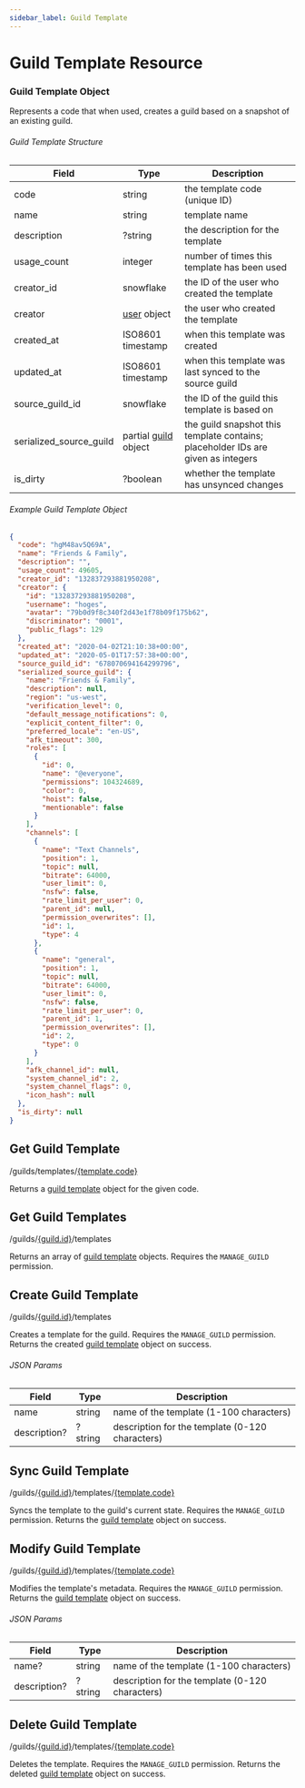 ```yaml
---
sidebar_label: Guild Template
---
```


# Guild Template Resource

### Guild Template Object

Represents a code that when used, creates a guild based on a snapshot of an existing guild.

###### Guild Template Structure

| Field                   | Type                                                       | Description                                                                      |
|-------------------------|------------------------------------------------------------|----------------------------------------------------------------------------------|
| code                    | string                                                     | the template code (unique ID)                                                    |
| name                    | string                                                     | template name                                                                    |
| description             | ?string                                                    | the description for the template                                                 |
| usage_count             | integer                                                    | number of times this template has been used                                      |
| creator_id              | snowflake                                                  | the ID of the user who created the template                                      |
| creator                 | [user](/docs/resources/user#user-object) object            | the user who created the template                                                |
| created_at              | ISO8601 timestamp                                          | when this template was created                                                   |
| updated_at              | ISO8601 timestamp                                          | when this template was last synced to the source guild                           |
| source_guild_id         | snowflake                                                  | the ID of the guild this template is based on                                    |
| serialized_source_guild | partial [guild](/docs/resources/guild#guild-object) object | the guild snapshot this template contains; placeholder IDs are given as integers |
| is_dirty                | ?boolean                                                   | whether the template has unsynced changes                                        |

###### Example Guild Template Object

```json
{
  "code": "hgM48av5Q69A",
  "name": "Friends & Family",
  "description": "",
  "usage_count": 49605,
  "creator_id": "132837293881950208",
  "creator": {
    "id": "132837293881950208",
    "username": "hoges",
    "avatar": "79b0d9f8c340f2d43e1f78b09f175b62",
    "discriminator": "0001",
    "public_flags": 129
  },
  "created_at": "2020-04-02T21:10:38+00:00",
  "updated_at": "2020-05-01T17:57:38+00:00",
  "source_guild_id": "678070694164299796",
  "serialized_source_guild": {
    "name": "Friends & Family",
    "description": null,
    "region": "us-west",
    "verification_level": 0,
    "default_message_notifications": 0,
    "explicit_content_filter": 0,
    "preferred_locale": "en-US",
    "afk_timeout": 300,
    "roles": [
      {
        "id": 0,
        "name": "@everyone",
        "permissions": 104324689,
        "color": 0,
        "hoist": false,
        "mentionable": false
      }
    ],
    "channels": [
      {
        "name": "Text Channels",
        "position": 1,
        "topic": null,
        "bitrate": 64000,
        "user_limit": 0,
        "nsfw": false,
        "rate_limit_per_user": 0,
        "parent_id": null,
        "permission_overwrites": [],
        "id": 1,
        "type": 4
      },
      {
        "name": "general",
        "position": 1,
        "topic": null,
        "bitrate": 64000,
        "user_limit": 0,
        "nsfw": false,
        "rate_limit_per_user": 0,
        "parent_id": 1,
        "permission_overwrites": [],
        "id": 2,
        "type": 0
      }
    ],
    "afk_channel_id": null,
    "system_channel_id": 2,
    "system_channel_flags": 0,
    "icon_hash": null
  },
  "is_dirty": null
}
```

## Get Guild Template
<Route method="GET">/guilds/templates/[\{template.code\}](/docs/resources/guild-template#guild-template-object)</Route>

Returns a [guild template](/docs/resources/guild-template#guild-template-object) object for the given code.

## Get Guild Templates
<Route method="GET">/guilds/[\{guild.id\}](/docs/resources/guild#guild-object)/templates</Route>

Returns an array of [guild template](/docs/resources/guild-template#guild-template-object) objects. Requires the `MANAGE_GUILD` permission.

## Create Guild Template
<Route method="POST">/guilds/[\{guild.id\}](/docs/resources/guild#guild-object)/templates</Route>

Creates a template for the guild. Requires the `MANAGE_GUILD` permission. Returns the created [guild template](/docs/resources/guild-template#guild-template-object) object on success.

###### JSON Params

| Field        | Type    | Description                                     |
|--------------|---------|-------------------------------------------------|
| name         | string  | name of the template (1-100 characters)         |
| description? | ?string | description for the template (0-120 characters) |

## Sync Guild Template
<Route method="PUT">/guilds/[\{guild.id\}](/docs/resources/guild#guild-object)/templates/[\{template.code\}](/docs/resources/guild-template#guild-template-object)</Route>

Syncs the template to the guild's current state. Requires the `MANAGE_GUILD` permission. Returns the [guild template](/docs/resources/guild-template#guild-template-object) object on success.

## Modify Guild Template
<Route method="PATCH">/guilds/[\{guild.id\}](/docs/resources/guild#guild-object)/templates/[\{template.code\}](/docs/resources/guild-template#guild-template-object)</Route>

Modifies the template's metadata. Requires the `MANAGE_GUILD` permission. Returns the [guild template](/docs/resources/guild-template#guild-template-object) object on success.

###### JSON Params

| Field        | Type    | Description                                     |
|--------------|---------|-------------------------------------------------|
| name?        | string  | name of the template (1-100 characters)         |
| description? | ?string | description for the template (0-120 characters) |

## Delete Guild Template
<Route method="DELETE">/guilds/[\{guild.id\}](/docs/resources/guild#guild-object)/templates/[\{template.code\}](/docs/resources/guild-template#guild-template-object)</Route>

Deletes the template. Requires the `MANAGE_GUILD` permission. Returns the deleted [guild template](/docs/resources/guild-template#guild-template-object) object on success.
